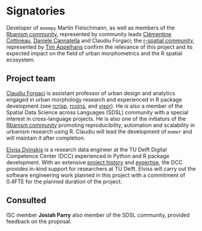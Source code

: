 # Signatories
<!--
This section provides the ISC with a view of the support received from
the community for a proposal. Acceptance isn't predicated on
popularity but community acceptance is important. Willingness to
accept outside input is also a good marker for project delivery.

An optional section would be for R-Core signatories where changes to R
are proposed.
-->

Developer of `moempy` Martin Fleischmann, as well as members of the [Rbanism community](https://rbanism.org/), represented by community leads [Clémentine Cottineau](https://clementinecttn.github.io/), [Daniele Cannatella](https://3d.bk.tudelft.nl/dcannatella/) and Claudiu Forgaci; the [r-spatial community](https://r-spatial.org/), represented by [Tim Appelhans](https://github.com/tim-salabim) confirm the relevance of this project and its expected impact on the field of urban morphometrics and the R spatial ecosystem.

## Project team
<!--
Who are the people responsible for actually delivering the project if
the proposal gets accepted and are already signed up and rearing to
go? Briefly describe all participants and the skills they will bring
to the project.
-->

[Claudiu Forgaci]() is assistant professor of urban design and analytics engaged in urban morphology research and experienced in R package development (see [rcrisp](https://github.com/CityRiverSpaces/rcrisp), [rcoins](https://github.com/CityRiverSpaces/rcoins), and [visor](https://github.com/CityRiverSpaces/visor)). He is also a member of the Spatial Data Science across Languages (SDSL) community with a special interest in cross-language projects. He is also one of the initiators of the [Rbanism community](https://rbanism.org/) promoting reproducibility, automation and scalability in urbanism research using R. Claudiu will lead the development of `momer` and will maintain it after completion.

[Elviss Dvinskis](https://www.tudelft.nl/en/digital-competence-centre/team/elviss-dvinskis) is a research data engineer at the TU Delft Digital Competence Center (DCC) experienced in Python and R package development. With an extensive [project history](https://www.tudelft.nl/digital-competence-centre/projects) and [expertise](https://www.tudelft.nl/digital-competence-centre/our-expertise), the DCC provides in-kind support for researchers at TU Delft. Elviss will carry out the software engineering work planned in this project with a commitment of 0.4FTE for the planned duration of the project.

## Consulted
<!--
Who has been given the opportunity to provide feedback on the
proposal? This should include any R Consortium & ISC members who the
proposal has been discussed with.
-->

ISC member **Josiah Parry** also member of the SDSL community, provided feedback on the proposal. <!--TODO specify content of feedback-->

